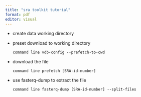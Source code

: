 ```yaml
---
title: "sra toolkit tutorial"
format: pdf
editor: visual
---
```


-   create data working directory

-   preset download to working directory

    `command line vdb-config --prefetch-to-cwd`

-   download the file

    `command line prefetch [SRA-id-number]`

-   use fasterq-dump to extract the file

    `command line fasterq-dump [SRA-id-number] --split-files`
